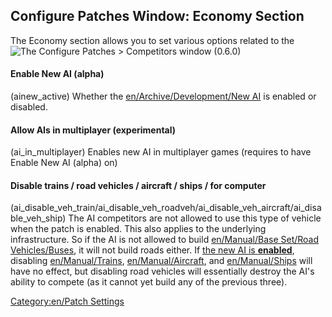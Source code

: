 {{en/Archive/Manual/Settings/Patch Config}}

==Configure Patches Window: Economy Section==
The Economy section allows you to set various options related to the
[[File:en/Archive/Manual/Settings/0.6.0 configurepatches competitors.png|frame|center|The Configure Patches > Competitors window (0.6.0)]]

====Enable New AI (alpha)====
(ainew_active) Whether the [[en/Archive/Development/New AI]] is enabled or disabled.

====Allow AIs in multiplayer (experimental)====
(ai_in_multiplayer) Enables new AI in multiplayer games (requires to have Enable New AI (alpha) on)

====Disable trains / road vehicles / aircraft / ships / for computer====

(ai_disable_veh_train/ai_disable_veh_roadveh/ai_disable_veh_aircraft/ai_disable_veh_ship)
The AI competitors are not allowed to use this type of vehicle when the patch is enabled. This also applies to the underlying infrastructure. So if the AI is not allowed to build [[en/Manual/Base Set/Road Vehicles/Buses]], it will not build roads either. If [[#enable-new-ai-alpha|the new AI is '''enabled''']], disabling [[en/Manual/Trains]], [[en/Manual/Aircraft]], and [[en/Manual/Ships]] will have no effect, but disabling road vehicles will essentially destroy the AI's ability to compete (as it cannot yet build any of the previous three).

[[Category:en/Patch Settings]]